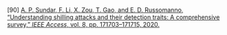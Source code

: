 \[90\]	[A. P. Sundar, F. Li, X. Zou, T. Gao, and E. D. Russomanno, “Understanding shilling attacks and their detection traits: A comprehensive survey,” *IEEE Access*, vol. 8, pp. 171703–171715, 2020\.](http://paperpile.com/b/Lj1YHA/9DPPQ)